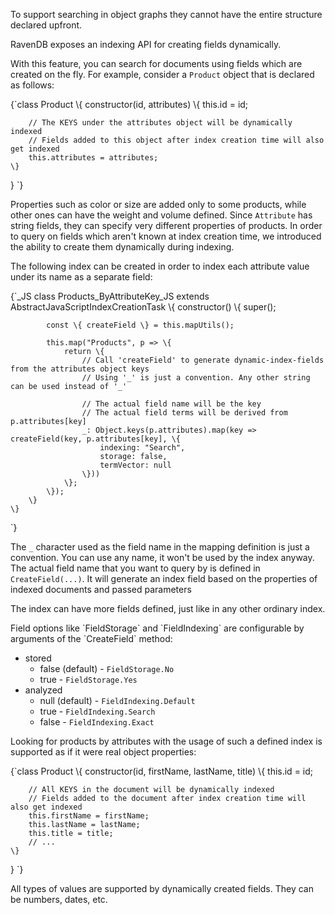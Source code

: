
To support searching in object graphs they cannot have the entire structure declared upfront. 

RavenDB exposes an indexing API for creating fields dynamically.

With this feature, you can search for documents using fields which are created on the fly. For example, consider a `Product` object that is declared as follows:

<TabItem value="dynamic_fields_1" label="dynamic_fields_1">
<CodeBlock language="js">
{`class Product \{
    constructor(id, attributes) \{
        this.id = id;

        // The KEYS under the attributes object will be dynamically indexed 
        // Fields added to this object after index creation time will also get indexed
        this.attributes = attributes;
    \}
\}
`}
</CodeBlock>
</TabItem>

Properties such as color or size are added only to some products, while other ones can have the weight and volume defined. Since `Attribute` has string fields, they can specify very different properties of products.
In order to query on fields which aren't known at index creation time, we introduced the ability to create them dynamically during indexing.

The following index can be created in order to index each attribute value under its name as a separate field:

<TabItem value="dynamic_fields_2" label="dynamic_fields_2">
<CodeBlock language="js">
{`_JS
    class Products_ByAttributeKey_JS extends AbstractJavaScriptIndexCreationTask \{
        constructor() \{
            super();

            const \{ createField \} = this.mapUtils();

            this.map("Products", p => \{
                return \{
                    // Call 'createField' to generate dynamic-index-fields from the attributes object keys
                    // Using '_' is just a convention. Any other string can be used instead of '_'

                    // The actual field name will be the key
                    // The actual field terms will be derived from p.attributes[key]
                    _: Object.keys(p.attributes).map(key => createField(key, p.attributes[key], \{
                        indexing: "Search",
                        storage: false,
                        termVector: null
                    \}))
                \};
            \});
        \}
    \}
`}
</CodeBlock>
</TabItem>

The `_` character used as the field name in the mapping definition is just a convention. You can use any name, it won't be used by the index anyway. The actual field name
that you want to query by is defined in `CreateField(...)`. It will generate an index field based on the properties of indexed documents and passed parameters 

The index can have more fields defined, just like in any other ordinary index.

<Admonition type="info" title="Options" id="options" href="#options">
Field options like `FieldStorage` and `FieldIndexing` are configurable by arguments of the `CreateField` method:   

  * stored   
    * false (default) - `FieldStorage.No`   
    * true - `FieldStorage.Yes`   
  * analyzed   
    * null (default) - `FieldIndexing.Default`   
    * true - `FieldIndexing.Search`   
    * false - `FieldIndexing.Exact`  
</Admonition>

Looking for products by attributes with the usage of such a defined index is supported as if it were real object properties:

<TabItem value="dynamic_fields_4" label="dynamic_fields_4">
<CodeBlock language="js">
{`class Product \{
    constructor(id, firstName, lastName, title) \{
        this.id = id;

        // All KEYS in the document will be dynamically indexed 
        // Fields added to the document after index creation time will also get indexed
        this.firstName = firstName;
        this.lastName = lastName;
        this.title = title;
        // ...
    \}
\}
`}
</CodeBlock>
</TabItem>

<Admonition type="info" title="">
All types of values are supported by dynamically created fields. They can be numbers, dates, etc.
</Admonition>


